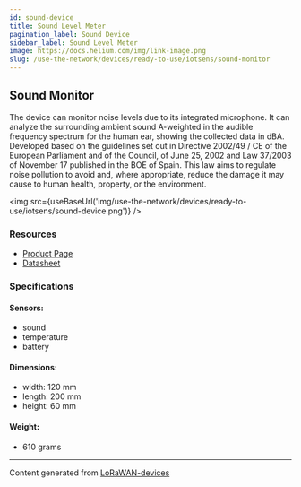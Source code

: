 ```yaml
---
id: sound-device
title: Sound Level Meter
pagination_label: Sound Device
sidebar_label: Sound Level Meter
image: https://docs.helium.com/img/link-image.png
slug: /use-the-network/devices/ready-to-use/iotsens/sound-monitor
---
```



## Sound Monitor

The device can monitor noise levels due to its integrated microphone. It can analyze the surrounding
ambient sound A-weighted in the audible frequency spectrum for the human ear, showing the collected
data in dBA. Developed based on the guidelines set out in Directive 2002/49 / CE of the European
Parliament and of the Council, of June 25, 2002 and Law 37/2003 of November 17 published in the BOE
of Spain. This law aims to regulate noise pollution to avoid and, where appropriate, reduce the
damage it may cause to human health, property, or the environment.

<img src={useBaseUrl('img/use-the-network/devices/ready-to-use/iotsens/sound-device.png')} />

### Resources

- [Product Page](https://www.iotsens.com/en/product/sound-monitor/)
- [Datasheet](https://www.iotsens.com/wp-content/datasheets/Monitor_Sonido_IOTSENS_EN.pdf)

### Specifications

#### Sensors:

- sound
- temperature
- battery

#### Dimensions:

- width: 120 mm
- length: 200 mm
- height: 60 mm

#### Weight:

- 610 grams

---

Content generated from [LoRaWAN-devices](https://github.com/TheThingsNetwork/lorawan-devices)
